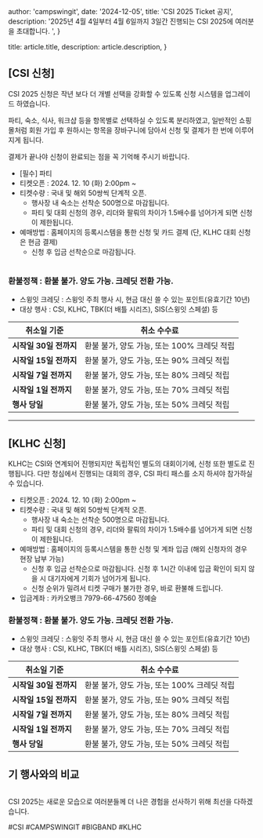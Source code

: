 

  author: 'campswingit',
  date: '2024-12-05',
  title: 'CSI 2025 Ticket 공지',
  description:
    '2025년 4월 4일부터 4월 6일까지 3일간 진행되는 CSI 2025에 여러분을 초대합니다. ',
}

  title: article.title,
  description: article.description,
}


## [CSI 신청]

CSI 2025 신청은 작년 보다 더 개별 선택을 강화할 수 있도록 신청 시스템을 업그레이드 하였습니다. 

파티, 숙소, 식사, 워크샵 등을 항목별로 선택하실 수 있도록 분리하였고, 일반적인 쇼핑몰처럼 회원 가입 후 원하시는 항목을 장바구니에 담아서 신청 및 결제가 한 번에 이루어지게 됩니다. 

결제가 끝나야 신청이 완료되는 점을 꼭 기억해 주시기 바랍니다. 


- [필수] 파티
- 티켓오픈 : 2024. 12. 10 (화) 2:00pm ~
- 티켓수량 : 국내 및 해외 50쌍씩 단계적 오픈.
  - 행사장 내 숙소는 선착순 500명으로 마감됩니다. 
  - 파티 및 대회 신청의 경우, 리더와 팔뤄의 차이가 1.5배수를 넘어가게 되면 신청이 제한됩니다.
- 예매방법 : 홈페이지의 등록시스템을 통한 신청 및 카드 결제 (단, KLHC 대회 신청은 현금 결제)
  - 신청 후 입금 선착순으로 마감됩니다. 



<Image src={info} alt="" />

### 환불정책 : 환불 불가. 양도 가능. 크레딧 전환 가능.
  - 스윙잇 크레딧 : 스윙잇 주최 행사 시, 현금 대신 쓸 수 있는 포인트(유효기간 10년)
  - 대상 행사 : CSI, KLHC, TBK(더 배틀 시리즈), SIS(스윙잇 스페셜) 등

| **취소일 기준**       | **취소 수수료**                              |
|------------------------|---------------------------------------------|
| **시작일 30일 전까지** | 환불 불가, 양도 가능, 또는 100% 크레딧 적립 |
| **시작일 15일 전까지** | 환불 불가, 양도 가능, 또는 90% 크레딧 적립  |
| **시작일 7일 전까지**  | 환불 불가, 양도 가능, 또는 80% 크레딧 적립  |
| **시작일 1일 전까지**  | 환불 불가, 양도 가능, 또는 70% 크레딧 적립  |
| **행사 당일**          | 환불 불가, 양도 가능, 또는 50% 크레딧 적립  |

---
## [KLHC 신청]

KLHC는 CSI와 연계되어 진행되지만 독립적인 별도의 대회이기에, 신청 또한 별도로 진행됩니다.
다만 청심에서 진행되는 대회의 경우, CSI 파티 패스를 소지 하셔야 참가하실 수 있습니다. 

- 티켓오픈 : 2024. 12. 10 (화) 2:00pm ~
- 티켓수량 : 국내 및 해외 50쌍씩 단계적 오픈. 
  - 행사장 내 숙소는 선착순 500명으로 마감됩니다. 
  - 파티 및 대회 신청의 경우, 리더와 팔뤄의 차이가 1.5배수를 넘어가게 되면 신청이 제한됩니다.
- 예매방법 : 홈페이지의 등록시스템을 통한 신청 및 계좌 입금 (해외 신청자의 경우 현장 납부 가능)
  - 신청 후 입금 선착순으로 마감됩니다. 신청 후 1시간 이내에 입금 확인이 되지 않을 시 대기자에게 기회가 넘어가게 됩니다. 
  - 신청 순위가 밀려서 티켓 구매가 불가한 경우, 바로 환불해 드립니다.
- 입금계좌 : 카카오뱅크 7979-66-47560 정예슬

### 환불정책 : 환불 불가. 양도 가능. 크레딧 전환 가능.
  - 스윙잇 크레딧 : 스윙잇 주최 행사 시, 현금 대신 쓸 수 있는 포인트(유효기간 10년)
  - 대상 행사 : CSI, KLHC, TBK(더 배틀 시리즈), SIS(스윙잇 스페셜) 등


| **취소일 기준**       | **취소 수수료**                              |
|------------------------|---------------------------------------------|
| **시작일 30일 전까지** | 환불 불가, 양도 가능, 또는 100% 크레딧 적립 |
| **시작일 15일 전까지** | 환불 불가, 양도 가능, 또는 90% 크레딧 적립  |
| **시작일 7일 전까지**  | 환불 불가, 양도 가능, 또는 80% 크레딧 적립  |
| **시작일 1일 전까지**  | 환불 불가, 양도 가능, 또는 70% 크레딧 적립  |
| **행사 당일**          | 환불 불가, 양도 가능, 또는 50% 크레딧 적립  |

## 기 행사와의 비교

<Image src={diff_previous} alt="" />

CSI 2025는 새로운 모습으로 여러분들께 더 나은 경험을 선사하기 위해 최선을 다하겠습니다. 

#CSI #CAMPSWINGIT #BIGBAND #KLHC 
